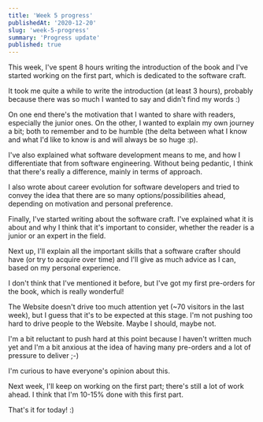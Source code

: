 ```yaml
---
title: 'Week 5 progress'
publishedAt: '2020-12-20'
slug: 'week-5-progress'
summary: 'Progress update'
published: true
---
```


This week, I've spent 8 hours writing the introduction of the book and I've started working on the first part, which is dedicated to the software craft.

It took me quite a while to write the introduction (at least 3 hours), probably because there was so much I wanted to say and didn't find my words :)

On one end there's the motivation that I wanted to share with readers, especially the junior ones. On the other, I wanted to explain my own journey a bit; both to remember and to be humble (the delta between what I know and what I'd like to know is and will always be so huge :p).

I've also explained what software development means to me, and how I differentiate that from software engineering. Without being pedantic, I think that there's really a difference, mainly in terms of approach.

I also wrote about career evolution for software developers and tried to convey the idea that there are so many options/possibilities ahead, depending on motivation and personal preference.

Finally, I've started writing about the software craft. I've explained what it is about and why I think that it's important to consider, whether the reader is a junior or an expert in the field.

Next up, I'll explain all the important skills that a software crafter should have (or try to acquire over time) and I'll give as much advice as I can, based on my personal experience.

I don't think that I've mentioned it before, but I've got my first pre-orders for the book, which is really wonderful!

The Website doesn't drive too much attention yet (~70 visitors in the last week), but I guess that it's to be expected at this stage. I'm not pushing too hard to drive people to the Website. Maybe I should, maybe not.

I'm a bit reluctant to push hard at this point because I haven't written much yet and I'm a bit anxious at the idea of having many pre-orders and a lot of pressure to deliver ;-)

I'm curious to have everyone's opinion about this.

Next week, I'll keep on working on the first part; there's still a lot of work ahead. I think that I'm 10-15% done with this first part.

That's it for today! :)

<BlogPostSignature />
